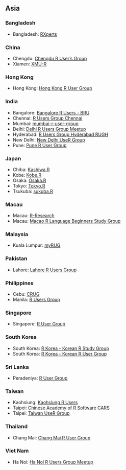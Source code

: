 ## Asia

### Bangladesh

  * Bangladesh: [RXperts](https://rxperts.github.io/)

### China

  * Chengdu: [Chengdu R User's Group](https://www.meetup.com/Chengdu-R-Users-Group/events/218924116/)
  * Xiamen: [XMU-R](https://www.meetup.com/RGROUP/)

### Hong Kong

  * Hong Kong: [Hong Kong R User Group](https://www.facebook.com/groups/hkrusers/)

### India

  * Bangalore: [Bangalore R Users - BRU](https://groups.google.com/group/brumail)
  * Chennai: [R Users Group Chennai](https://www.meetup.com/R-Users-Group-Chennai/)
  * Mumbai: [mumbai-r-user-group](https://www.meetup.com/mumbai-r-user-group/?scroll=true)
  * Delhi: [Delhi R Users Group Meetup](https://www.meetup.com/Delhi-R-Users-Group-Meetup/)
  * Hyderabad: [R Users Group Hyderabad RUGH](https://www.meetup.com/R-Users-Group-Hyderabad/)
  * New Delhi: [New Delhi UseR Group](https://www.meetup.com/New-Delhi-R-UseR-Group/)
  * Pune: [Pune R User Group](https://www.meetup.com/Pune-R-junkies-Meetup/)

### Japan

  * Chiba: [Kashiwa.R](http://www14.atwiki.jp/kashiwar/)
  * Kobe: [Kobe.R](https://kobexr.doorkeeper.jp/)
  * Osaka: [Osaka.R](https://sites.google.com/site/osakarwiki/)
  * Tokyo: [Tokyo.R](https://groups.google.com/group/r-study-tokyo)
  * Tsukuba: [sukuba.R](http://wiki.livedoor.jp/syou6162/)

### Macau

  * Macau: [R-Research](http://groupspaces.com/R-research/)
  * Macau: [Macao R Language Beginners Study Group](https://www.meetup.com/Macao-R-Learning-Meetup/)

### Malaysia

  * Kuala Lumpur: [myRUG](https://www.meetup.com/MY-RUserGroup/)

### Pakistan

  * Lahore: [Lahore R Users Group](https://lahorerug.wordpress.com/)

### Philippines

  * Cebu: [CRUG](https://www.meetup.com/Cebu-R-Users-Group-CRUG/)
  * Manila: [R Users Group](https://www.meetup.com/R-Users-Group-Philippines/)

### Singapore

  * Singapore: [R User Group](https://www.meetup.com/R-Users-Group-Philippines/)

### South Korea

  * South Korea: [R Korea - Korean R Study Group](https://www.facebook.com/groups/krstudy/)
  * South Korea: [R Korea - Korean R User Group](https://www.facebook.com/groups/KoreaRUsers/)

### Sri Lanka

  * Peradeniya: [R User Group](https://groups.google.com/forum/?hl=en#!forum/r-user-group---srilanka) 
  
### Taiwan

  * Kaohsiung: [Kaohsiung R Users](https://www.facebook.com/groups/Kaohsiung.R.Users/#_=_)
  * Taipei: [Chinese Academy of R Software CARS](https://sites.google.com/site/zhonghuarruantixuehui/)
  * Taipei: [Taiwan UseR Group](https://www.meetup.com/Taiwan-useR-Group/)

### Thailand

  * Chang Mai: [Chang Mai R User Group](http://chiangmair.wordpress.com/)

### Viet Nam

  * Ha Noi: [Ha Noi R Users Group Meetup](https://www.meetup.com/Ha-Noi-R-Users-Group-Meetup/)
